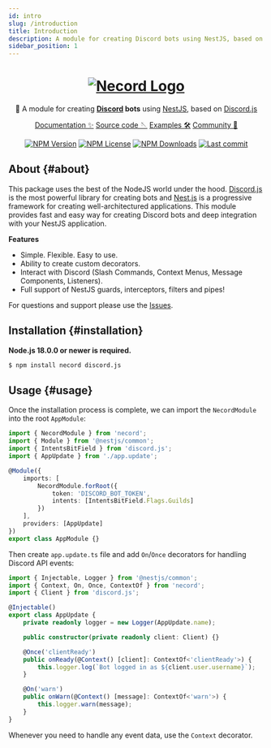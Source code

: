 ```yaml
---
id: intro
slug: /introduction
title: Introduction
description: A module for creating Discord bots using NestJS, based on Discord.js.
sidebar_position: 1
---
```


<div align="center">
	<h1>
		<a href="#"><img src="https://necord.org/img/logo.png" alt="Necord Logo" /></a>
	</h1>
	🤖 A module for creating <b><a href="https://discord.com/">Discord</a> bots</b> using <a href="https://nestjs.com">NestJS</a>, based
	on <a href="https://discord.js.org/">Discord.js</a>

<p style={{ display: 'flex', justifyContent: 'center', gap: '1.5rem', flexWrap: 'wrap' }}>
	<a href="https://necord.org">Documentation ✨</a>
	<a href="https://github.com/necordjs/necord">Source code 🪡</a>
	<a href="https://github.com/necordjs/samples">Examples 🛠️</a>
	<a href="https://discord.gg/mcBYvMTnwP">Community 💬</a>
</p>
</div>

<p align="center">
	<a href='https://img.shields.io/npm/v/necord'><img src="https://img.shields.io/npm/v/necord" alt="NPM Version" /></a>
	<a href='https://img.shields.io/npm/l/necord'><img src="https://img.shields.io/npm/l/necord" alt="NPM License" /></a>
	<a href='https://img.shields.io/npm/dm/necord'><img src="https://img.shields.io/npm/dm/necord" alt="NPM Downloads" /></a>
	<a href='https://img.shields.io/github/last-commit/necordjs/necord'><img
		src="https://img.shields.io/github/last-commit/SocketSomeone/necord" alt="Last commit" /></a>
</p>

## About {#about}

This package uses the best of the NodeJS world under the hood. [Discord.js](https://github.com/discordjs/discord.js) is the most powerful
library for creating bots and [Nest.js](https://github.com/nestjs) is a progressive framework for creating well-architectured applications.
This module provides fast and easy way for creating Discord bots and deep integration with your NestJS application.

**Features**

- Simple. Flexible. Easy to use.
- Ability to create custom decorators.
- Interact with Discord (Slash Commands, Context Menus, Message Components, Listeners).
- Full support of NestJS guards, interceptors, filters and pipes!

For questions and support please use
the [Issues](https://github.com/necordjs/necord/issues/new?assignees=&labels=question&template=question.yml).

## Installation {#installation}

**Node.js 18.0.0 or newer is required.**

```bash npm2yarn
$ npm install necord discord.js
```

## Usage {#usage}

Once the installation process is complete, we can import the `NecordModule` into the root `AppModule`:

```typescript title="src/app.module.ts"
import { NecordModule } from 'necord';
import { Module } from '@nestjs/common';
import { IntentsBitField } from 'discord.js';
import { AppUpdate } from './app.update';

@Module({
    imports: [
        NecordModule.forRoot({
            token: 'DISCORD_BOT_TOKEN',
            intents: [IntentsBitField.Flags.Guilds]
        })
    ],
    providers: [AppUpdate]
})
export class AppModule {}
```

Then create `app.update.ts` file and add `On`/`Once` decorators for handling Discord API events:

```typescript title="src/app.update.ts"
import { Injectable, Logger } from '@nestjs/common';
import { Context, On, Once, ContextOf } from 'necord';
import { Client } from 'discord.js';

@Injectable()
export class AppUpdate {
    private readonly logger = new Logger(AppUpdate.name);

    public constructor(private readonly client: Client) {}

    @Once('clientReady')
    public onReady(@Context() [client]: ContextOf<'clientReady'>) {
        this.logger.log(`Bot logged in as ${client.user.username}`);
    }

    @On('warn')
    public onWarn(@Context() [message]: ContextOf<'warn'>) {
        this.logger.warn(message);
    }
}
```

Whenever you need to handle any event data, use the `Context` decorator.
